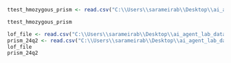 ```r
ttest_hmozygous_prism <- read.csv("C:\\Users\\sarameirab\\Desktop\\ai_agent_lab_data\\depmap\\ttest_homozygous_prism.csv")
```

```r
ttest_hmozygous_prism
```

```r
lof_file <- read.csv("C:\\Users\\sarameirab\\Desktop\\ai_agent_lab_data\\depmap\\OmicsSomaticMutationsMatrixDamaging.csv")
prism_24q2 <- read.csv("C:\\Users\\sarameirab\\Desktop\\ai_agent_lab_data\\depmap\\PRISM_Repurposing_Public_24Q2_subsetted.csv")
lof_file
prism_24q2
```

```r

```

